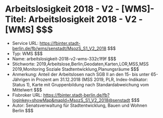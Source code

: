 # Arbeitslosigkeit 2018 - V2 - [WMS]- Titel: Arbeitslosigkeit 2018 - V2 - [WMS] $$$
- Service URL: https://fbinter.stadt-berlin.de/fb/wms/senstadt/MsozS_S1_V2_2018 $$$
- Typ: WMS $$$
- Name: arbeitslosigkeit-2018-v2-wms-332c1f9f $$$
- Stichworte: 2019,Arbeitslose,Berlin,Geodaten,Karten,LOR,MSS,MSS 2019,Monitoring Soziale Stadtentwicklung,Planungsräume $$$
- Anmerkung: Anteil der Arbeitslosen nach SGB II an den 15- bis unter 65-Jährigen in Prozent am 31.12.2018 (MSS 2019, PLR, Index-Indikator: Status 1), Karte mit Gruppenbildung nach Standardabweichung vom Mittelwert $$$
- Fisbroker URL: https://fbinter.stadt-berlin.de/fb?loginkey=showMap&mapId=MsozS_S1_V2_2018@senstadt $$$
- Autor: Senatsverwaltung für Stadtentwicklung, Bauen und Wohnen Berlin $$$
